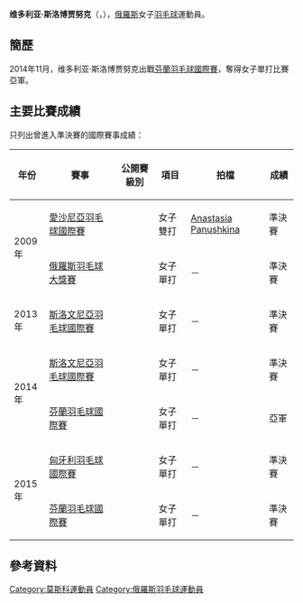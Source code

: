 {{noteTA|G1=Badminton}}
{{Infobox 羽球選手
| playername              = 维多利亚·斯洛博贾努克<br/>{{lang|ru|Виктория Слободянюк}}<br/><small>({{lang|en|Victoria Slobodjanuk}})</small>
| image                   = 
| size                    = 
| caption                 = 
| birth_name              = {{lang|ru|СЛОБОДЯНЮК<br/> Виктория Викторовна}}<ref name="infosport">{{cite web|title=Личные данные|url=http://www.infosport.ru/person/badminton/slobodyanyuk-viktoriya-viktorovna|website=infosport.ru}}{{ru}}</ref>
| date_of_birth           = {{birth_date_and_age|1988|11|30}}<ref name="infosport"/>
| place_of_birth          = {{URS}}[[莫斯科|莫斯科]]<ref name="infosport"/>
| height                  = 
| weight                  = 
| event                   = 女子單打、女子雙打、混合雙打
| country                 = {{RUS}}
| years_active            = 
| handedness              = 
| coach                   = 
| highest_ranking         = 第98位（女單）
| date_of_highest_ranking = 2009年10月8日<ref name="ranking">[http://bwfcontent.tournamentsoftware.com/ranking/player.aspx?id=9494&player=108201 BWF World Ranking - Ranking of Victoria SLOBODJANUK (67073)]{{en}}</ref>
| current_ranking         = 第127位（女單）<br/>第254位（女雙-[[奥尔佳·戈洛瓦诺娃|戈洛瓦诺娃]]）<br/>第275位（混雙-[[瓦西里·库兹涅佐夫|库兹涅佐夫]]）
| date_of_current_ranking = 2015年8月6日<ref>[http://bwfcontent.tournamentsoftware.com/ranking/category.aspx?id=9494&category=473 BWF World Ranking - BWF世界排名榜 (8/6/2015) - Women's singles]{{en}}</ref><ref>[http://bwfcontent.tournamentsoftware.com/ranking/category.aspx?id=9494&category=475 BWF World Ranking - BWF世界排名榜 (8/6/2015) - Women's doubles]{{en}}</ref><ref>[http://bwfcontent.tournamentsoftware.com/ranking/category.aspx?id=9494&category=476 BWF World Ranking - BWF世界排名榜 (8/6/2015) - Mixed doubles]{{en}}</ref>
| played                  = 60勝–63負（女單）<br/>18勝–23負（女雙）<br/>10勝–14負（混雙）
| titles                  = 
| bwf_profile             = 45E069FC-91E0-4286-A390-A0F6CDCBB79B
| bwf_id                  = 67073
| updated                 = 2015年8月7日
}}
{{MedalTableTop}}
{{MedalSport | 女子[[羽毛球|羽毛球]]}}
{{MedalCountry | {{RUS}}}}
{{MedalBottom}}
'''维多利亚·斯洛博贾努克'''（{{lang-ru|'''Виктория Слободянюк'''}}，{{bd|1988年|11月30日}}），[[俄羅斯|俄羅斯]]女子[[羽毛球|羽毛球]]運動員。

==簡歷==
2014年11月，维多利亚·斯洛博贾努克出戰[[2014年芬蘭羽毛球國際賽|芬蘭羽毛球國際賽]]，奪得女子單打比賽亞軍。

==主要比賽成績==
只列出曾進入準決賽的國際賽事成績：
{| class=wikitable style="text-align:center; font-size:small;" 
!width="50"|年份
!width="180"|賽事
!width="80"|公開賽級別
!width="60"|項目
!width="150"|拍檔
!width="50"|成績
|-
!rowspan="2"|2009年
|[[2009年愛沙尼亞羽毛球國際賽|愛沙尼亞羽毛球國際賽]]
|{{BWFIS}}
|女子雙打
|[[Anastasia_Panushkina|Anastasia Panushkina]]
|bgcolor="#b8860b"|準決賽
|-
|[[2009年俄羅斯羽毛球大獎賽|俄羅斯羽毛球大獎賽]]
|{{BWFGP}}
|女子單打
|－
|bgcolor="#b8860b"|準決賽
|-
!rowspan="1"|2013年
|[[2013年斯洛文尼亞羽毛球國際賽|斯洛文尼亞羽毛球國際賽]]
|{{BWFIS}}
|女子單打
|－
|bgcolor="#b8860b"|準決賽
|-
!rowspan="2"|2014年
|[[2014年斯洛文尼亞羽毛球國際賽|斯洛文尼亞羽毛球國際賽]]
|{{BWFIS}}
|女子單打
|－
|bgcolor="#b8860b"|準決賽
|-
|[[2014年芬蘭羽毛球國際賽|芬蘭羽毛球國際賽]]
|{{BWFIS}}
|女子單打
|－
|bgcolor="silver"|亞軍
|-
!rowspan="2"|2015年
|[[2015年匈牙利羽毛球國際賽|匈牙利羽毛球國際賽]]
|{{BWFIS}}
|女子單打
|－
|bgcolor="#b8860b"|準決賽
|-
|[[2015年芬蘭羽毛球國際賽|芬蘭羽毛球國際賽]]
|{{BWFIS}}
|女子單打
|－
|bgcolor="#b8860b"|準決賽
|}
{{BWF賽事級別索引}}

==參考資料==
{{Reflist}}

{{DEFAULTSORT:Slobodjanuk, Victoria}}
[[Category:莫斯科運動員|Category:莫斯科運動員]]
[[Category:俄羅斯羽毛球運動員|Category:俄羅斯羽毛球運動員]]